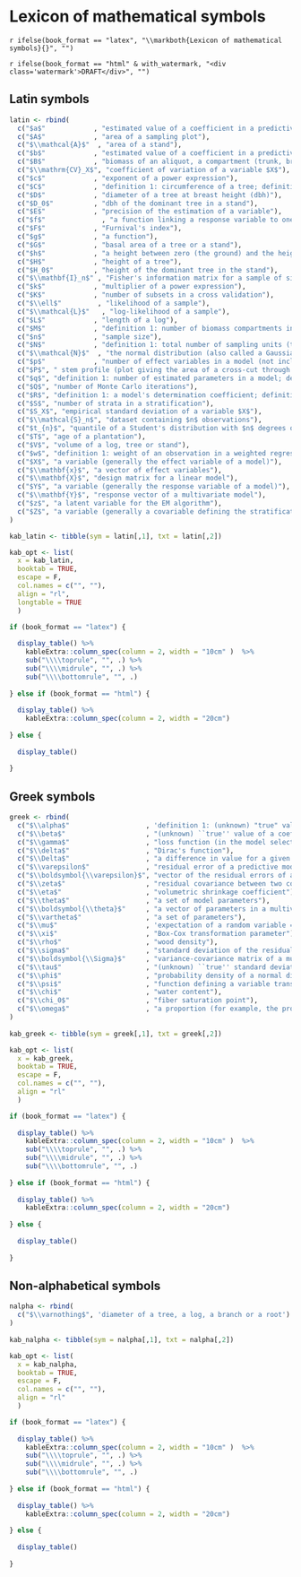 

# Lexicon of mathematical symbols {-}

`r ifelse(book_format == "latex", "\\markboth{Lexicon of mathematical symbols}{}", "")`

`r ifelse(book_format == "html" & with_watermark, "<div class='watermark'>DRAFT</div>", "")`

## Latin symbols {-}

```r
latin <- rbind(
  c("$a$"            , "estimated value of a coefficient in a predictive model"), 
  c("$A$"            , "area of a sampling plot"),
  c("$\\mathcal{A}$"  , "area of a stand"),
  c("$b$"            , "estimated value of a coefficient in a predictive model"),
  c("$B$"            , "biomass of an aliquot, a compartment (trunk, branches, leaves $\\ldots$), of a tree or stand"),
  c("$\\mathrm{CV}_X$", "coefficient of variation of a variable $X$"),
  c("$c$"            , "exponent of a power expression"),
  c("$C$"            , "definition 1: circumference of a tree; definition 2: cost of sampling; definition 3: model validation criterion"),
  c("$D$"            , "diameter of a tree at breast height (dbh)"),
  c("$D_0$"          , "dbh of the dominant tree in a stand"),
  c("$E$"            , "precision of the estimation of a variable"),
  c("$f$"              , "a function linking a response variable to one or more effect variables"),
  c("$F$"            , "Furnival's index"),
  c("$g$"            , "a function"), 
  c("$G$"            , "basal area of a tree or a stand"),
  c("$h$"            , "a height between zero (the ground) and the height $H$ of the tree"),
  c("$H$"            , "height of a tree"),
  c("$H_0$"          , "height of the dominant tree in the stand"),
  c("$\\mathbf{I}_n$" , "Fisher's information matrix for a sample of size $n$"),
  c("$k$"            , "multiplier of a power expression"),
  c("$K$"            , "number of subsets in a cross validation"),
  c("$\\ell$"         , "likelihood of a sample"),
  c("$\\mathcal{L}$"   , "log-likelihood of a sample"),
  c("$L$"            , "length of a log"), 
  c("$M$"            , "definition 1: number of biomass compartments in a tree; definition 2: number of competitor models for predicting the same response variable"),
  c("$n$"            , "sample size"),
  c("$N$"            , "definition 1: total number of sampling units (tree or plot) in a stand; definition 2: stand density (number of stems per hectare)"),
  c("$\\mathcal{N}$"  , "the normal distribution (also called a Gaussian or Laplace-Gauss distribution)"),
  c("$p$"            , "number of effect variables in a model (not including the y-intercept)"),
  c("$P$", " stem profile (plot giving the area of a cross-cut through the trunk at different heights)"), 
  c("$q$", "definition 1: number of estimated parameters in a model; definition 2: quantile of the standard normal distribution"), 
  c("$Q$", "number of Monte Carlo iterations"), 
  c("$R$", "definition 1: a model's determination coefficient; definition 2 (in the model selection theory): a risk; definition 3: radius of a log"), 
  c("$S$", "number of strata in a stratification"), 
  c("$S_X$", "empirical standard deviation of a variable $X$"), 
  c("$\\mathcal{S}_n$", "dataset containing $n$ observations"), 
  c("$t_{n}$", "quantile of a Student's distribution with $n$ degrees of freedom"), 
  c("$T$", "age of a plantation"), 
  c("$V$", "volume of a log, tree or stand"), 
  c("$w$", "definition 1: weight of an observation in a weighted regression; definition 2: weight of a model in a mixture of models"), 
  c("$X$", "a variable (generally the effect variable of a model)"), 
  c("$\\mathbf{x}$", "a vector of effect variables"), 
  c("$\\mathbf{X}$", "design matrix for a linear model"), 
  c("$Y$", "a variable (generally the response variable of a model)"), 
  c("$\\mathbf{Y}$", "response vector of a multivariate model"), 
  c("$z$", "a latent variable for the EM algorithm"), 
  c("$Z$", "a variable (generally a covariable defining the stratification of a dataset)")
)

kab_latin <- tibble(sym = latin[,1], txt = latin[,2])

kab_opt <- list(
  x = kab_latin, 
  booktab = TRUE,
  escape = F,
  col.names = c("", ""), 
  align = "rl",
  longtable = TRUE
  )

if (book_format == "latex") {
  
  display_table() %>% 
    kableExtra::column_spec(column = 2, width = "10cm" )  %>%
    sub("\\\\toprule", "", .) %>%
    sub("\\\\midrule", "", .) %>%
    sub("\\\\bottomrule", "", .)
  
} else if (book_format == "html") {
  
  display_table() %>%
    kableExtra::column_spec(column = 2, width = "20cm")
  
} else {
  
  display_table()
  
}


```


## Greek symbols {-}

```r
greek <- rbind(
  c("$\\alpha$"                   , 'definition 1: (unknown) "true" value of a coefficient in a predictive model; definition 2: confidence threshold for a confidence interval (generally 5\\ \\%)'), 
  c("$\\beta$"                    , "(unknown) ``true'' value of a coefficient in a predictive model"), 
  c("$\\gamma$"                   , "loss function (in the model selection theory)"), 
  c("$\\delta$"                   , "Dirac's function"), 
  c("$\\Delta$"                   , "a difference in value for a given variable"), 
  c("$\\varepsilon$"              , "residual error of a predictive model"), 
  c("$\\boldsymbol{\\varepsilon}$", "vector of the residual errors of a multivariate model"), 
  c("$\\zeta$"                    , "residual covariance between two compartments"), 
  c("$\\eta$"                     , "volumetric shrinkage coefficient"), 
  c("$\\theta$"                   , "a set of model parameters"), 
  c("$\\boldsymbol{\\theta}$"     , "a vector of parameters in a multivariate model"), 
  c("$\\vartheta$"                , "a set of parameters"), 
  c("$\\mu$"                      , 'expectation of a random variable = (unknown) "true" mean of a variable to be estimated'), 
  c("$\\xi$"                      , "Box-Cox transformation parameter"), 
  c("$\\rho$"                     , "wood density"), 
  c("$\\sigma$"                   , "standard deviation of the residual error of a predictive model"), 
  c("$\\boldsymbol{\\Sigma}$"     , "variance-covariance matrix of a multinormal distribution"), 
  c("$\\tau$"                     , "(unknown) ``true'' standard deviation of a variable to be estimated "), 
  c("$\\phi$"                     , "probability density of a normal distribution"), 
  c("$\\psi$"                     , "function defining a variable transformation"), 
  c("$\\chi$"                     , "water content"), 
  c("$\\chi_0$"                   , "fiber saturation point"), 
  c("$\\omega$"                   , "a proportion (for example, the proportion of fresh biomass in a log)")
)
  
kab_greek <- tibble(sym = greek[,1], txt = greek[,2])

kab_opt <- list(
  x = kab_greek, 
  booktab = TRUE,
  escape = F,
  col.names = c("", ""), 
  align = "rl"
  )

if (book_format == "latex") {
  
  display_table() %>% 
    kableExtra::column_spec(column = 2, width = "10cm" )  %>%
    sub("\\\\toprule", "", .) %>%
    sub("\\\\midrule", "", .) %>%
    sub("\\\\bottomrule", "", .)
  
} else if (book_format == "html") {
  
  display_table() %>%
    kableExtra::column_spec(column = 2, width = "20cm")
  
} else {
  
  display_table()
  
}
```


## Non-alphabetical symbols {-}


```r
nalpha <- rbind(
  c("$\\varnothing$", 'diameter of a tree, a log, a branch or a root')
)
  
kab_nalpha <- tibble(sym = nalpha[,1], txt = nalpha[,2])

kab_opt <- list(
  x = kab_nalpha, 
  booktab = TRUE,
  escape = F,
  col.names = c("", ""), 
  align = "rl"
  )

if (book_format == "latex") {
  
  display_table() %>% 
    kableExtra::column_spec(column = 2, width = "10cm" )  %>%
    sub("\\\\toprule", "", .) %>%
    sub("\\\\midrule", "", .) %>%
    sub("\\\\bottomrule", "", .)
  
} else if (book_format == "html") {
  
  display_table() %>%
    kableExtra::column_spec(column = 2, width = "20cm")
  
} else {
  
  display_table()
  
}
```

